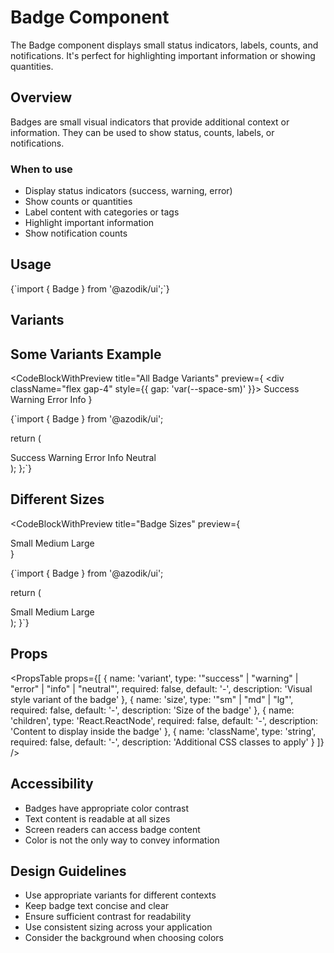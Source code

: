 
# Badge Component

The Badge component displays small status indicators, labels, counts, and notifications. It's perfect for highlighting important information or showing quantities.

## Overview

Badges are small visual indicators that provide additional context or information. They can be used to show status, counts, labels, or notifications.

### When to use
- Display status indicators (success, warning, error)
- Show counts or quantities
- Label content with categories or tags
- Highlight important information
- Show notification counts

## Usage

<CodeBlock language="tsx">
{`import { Badge } from '@azodik/ui';`}
</CodeBlock>

## Variants

<ComponentRenderer componentName="badge" />

## Some Variants Example

<CodeBlockWithPreview 
  title="All Badge Variants"
  preview={
    <div className="flex gap-4" style={{ gap: 'var(--space-sm)' }}>
      <Badge variant="success">Success</Badge>
      <Badge variant="warning">Warning</Badge>
      <Badge variant="error">Error</Badge>
      <Badge variant="info">Info</Badge>
    </div>
  }
>
{`import { Badge } from '@azodik/ui';

  return (
    <div className="space-y-4">
      <Badge variant="success">Success</Badge>
      <Badge variant="warning">Warning</Badge>
      <Badge variant="error">Error</Badge>
      <Badge variant="info">Info</Badge>
      <Badge variant="neutral">Neutral</Badge>
    </div>
  );
};`}
</CodeBlockWithPreview>

## Different Sizes

<CodeBlockWithPreview 
  title="Badge Sizes"
  preview={
    <div className="space-y-4">
      <Badge variant="success" size="sm">Small</Badge>
      <Badge variant="success" size="md">Medium</Badge>
      <Badge variant="success" size="lg">Large</Badge>
    </div>
  }
>
{`import { Badge } from '@azodik/ui';

  return (
    <div className="space-y-4">
      <Badge variant="success" size="sm">Small</Badge>
      <Badge variant="success" size="md">Medium</Badge>
      <Badge variant="success" size="lg">Large</Badge>
    </div>
  );
}`}
</CodeBlockWithPreview>

## Props

<PropsTable props={[
  {
    name: 'variant',
    type: '"success" | "warning" | "error" | "info" | "neutral"',
    required: false,
    default: '-',
    description: 'Visual style variant of the badge'
  },
  {
    name: 'size',
    type: '"sm" | "md" | "lg"',
    required: false,
    default: '-',
    description: 'Size of the badge'
  },
  {
    name: 'children',
    type: 'React.ReactNode',
    required: false,
    default: '-',
    description: 'Content to display inside the badge'
  },
  {
    name: 'className',
    type: 'string',
    required: false,
    default: '-',
    description: 'Additional CSS classes to apply'
  }
]} />

## Accessibility

- Badges have appropriate color contrast
- Text content is readable at all sizes
- Screen readers can access badge content
- Color is not the only way to convey information

## Design Guidelines

- Use appropriate variants for different contexts
- Keep badge text concise and clear
- Ensure sufficient contrast for readability
- Use consistent sizing across your application
- Consider the background when choosing colors